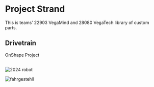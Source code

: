 
# Project Strand
This is teams’ 22903 VegaMind and 28080 VegaTech library of custom parts.

## Drivetrain
<Link className="button button--primary"
      to="https://cad.onshape.com/documents/4e65c7e93fb9b9d70e47d504/w/bd88bb0fb1144ac90c8e0fea/e/c01a60ac268c7b9f08d129e4">OnShape
    Project</Link>
<br/>
<br/>

![2024 robot](img/robot.png)

![fahrgestehll](img/fahrgestehll.png)
